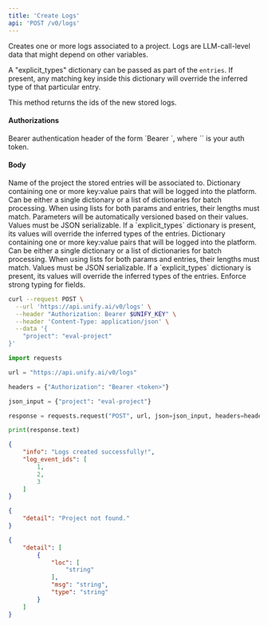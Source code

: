```yaml
---
title: 'Create Logs'
api: 'POST /v0/logs'
---
```

Creates one or more logs associated to a project. Logs are
LLM-call-level data that might depend on other variables.

A "explicit_types" dictionary can be passed as part of the `entries`.
If present, any matching key inside this dictionary will override the
inferred type of that particular entry.

This method returns the ids of the new stored logs.

#### Authorizations

<ParamField header="Authorization" type="string" required="true">
  Bearer authentication header of the form `Bearer <token>`, where `<token>` is your auth token.
</ParamField>

#### Body

<ParamField body="project" type="string" required="true">
Name of the project the stored entries will be associated to.
</ParamField>

<ParamField body="params" type="object | array"  default={{}}>
Dictionary containing one or more key:value pairs that will be logged into the platform. Can be either a single dictionary or a list of dictionaries for batch processing. When using lists for both params and entries, their lengths must match. Parameters will be automatically versioned based on their values. Values must be JSON serializable. If a `explicit_types` dictionary is present, its values will override the inferred types of the entries.
</ParamField>

<ParamField body="entries" type="object | array"  default={{}}>
Dictionary containing one or more key:value pairs that will be logged into the platform. Can be either a single dictionary or a list of dictionaries for batch processing. When using lists for both params and entries, their lengths must match. Values must be JSON serializable. If a `explicit_types` dictionary is present, its values will override the inferred types of the entries.
</ParamField>

<ParamField body="strongly_typed" type="boolean | array"  default={true}>
Enforce strong typing for fields.
</ParamField>

<RequestExample>

```bash cURL
curl --request POST \
  --url 'https://api.unify.ai/v0/logs' \
  --header "Authorization: Bearer $UNIFY_KEY" \
  --header 'Content-Type: application/json' \
  --data '{
    "project": "eval-project"
}'
```

```python Python
import requests

url = "https://api.unify.ai/v0/logs"

headers = {"Authorization": "Bearer <token>"}

json_input = {"project": "eval-project"}

response = requests.request("POST", url, json=json_input, headers=headers)

print(response.text)
```

</RequestExample>
<ResponseExample>

```json 200
{
    "info": "Logs created successfully!",
    "log_event_ids": [
        1,
        2,
        3
    ]
}
```

```json 404
{
    "detail": "Project not found."
}
```

```json 422
{
    "detail": [
        {
            "loc": [
                "string"
            ],
            "msg": "string",
            "type": "string"
        }
    ]
}
```

</ResponseExample>
